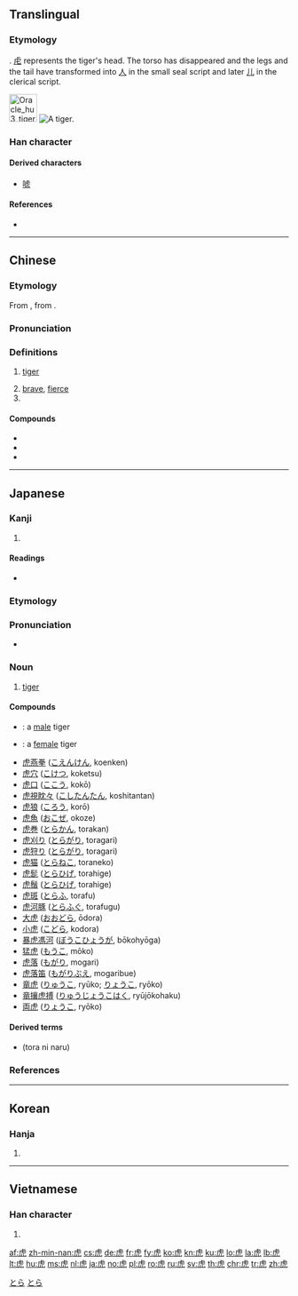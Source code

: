 {{character info/new}}
{{also|乕}}
==Translingual==
{{stroke order|strokes=6}}

===Etymology===
{{liushu|p}}. [[虍]] represents the tiger's head. The torso has disappeared and the legs and the tail have transformed into [[人]] in the small seal script and later [[儿]] in the clerical script.

[[File:Oracle hu3 tiger.svg|50px]]
[[Image:Panthera tigris tigris.jpg|thumb|A tiger.]]

===Han character===
{{Han char|rn=141|rad=虍|as=02|sn=6|four=21217|canj=YPHN,YPHU|ids=⿸虍儿}}

====Derived characters====
* [[唬]]

====References====
* {{Han ref|kx=1073.030|dkj=32675|dj=1539.230|hdz=42819.020|uh=864E|ud=34382|bh=AAEA|bd=43754}}

----

==Chinese==
{{zh-forms|alt=乕}}
{{wikipedia|lang=zh}}

===Etymology===
From {{inh|zh|sit-pro|*k-la||tiger}}, from {{der|zh|mkh-pro|*klaʔ||tiger}}.

===Pronunciation===
{{zh-pron
|m=hǔ
|c=fu2
|h=pfs=fú
|mn=hó͘
|mn-t=houn2
|w=2hu
|mc=y
|oc=y
|ma=|ma2=
|cat=n,a
}}

===Definitions===
{{zh-hanzi}}

# [[tiger]]
#: {{zh-x|老虎|tiger}}
# [[brave]], [[fierce]]
# {{surname|lang=zh}}

====Compounds====
* {{zh-l|狼吞虎嚥}}
* {{zh-l|馬馬虎虎|mǎmǎhǔhǔ}}
* {{zh-l|虎媽}}

----

==Japanese==

===Kanji===
{{ja-kanji|grade=|rs=虍02}}

# {{defn|lang=ja|sort=虍02}}

====Readings====
* {{ja-readings|goon=[[く]] (ku)|kanon=[[こ]] (ko)|kun=[[とら]] (tora)|nanori=[[とら]] (tora), [[たけ]] (take)}}

===Etymology===
{{wikipedia|トラ|lang=ja}}
{{ja-kanjitab|とら|yomi=k}}
{{rfe|lang=ja}}

===Pronunciation===
{{ja-pron|とら|acc=h|acc_ref=NHK,DJR|y=k}}
* {{homophone|lang=ja|sort=とら|寅}}

===Noun===
{{ja-noun|とら|トラ}}

# {{lb|ja|zoology|sort=とら}} [[tiger]]

====Compounds====
* {{ja-l|牡虎|おすとら|osutora}}: a [[male]] tiger
* {{ja-l|雌虎|めすとら|mesutora}}: a [[female]] tiger
* [[虎燕拳]] ([[こえんけん]], koenken)
* [[虎穴]] ([[こけつ]], koketsu)
* [[虎口]] ([[ここう]], kokō)
* [[虎視眈々]] ([[こしたんたん]], koshitantan)
* [[虎狼]] ([[ころう]], korō)
* [[虎魚]] ([[おこぜ]], okoze)
* [[虎巻]] ([[とらかん]], torakan)
* [[虎刈り]] ([[とらがり]], toragari)
* [[虎狩り]] ([[とらがり]], toragari)
* [[虎猫]] ([[とらねこ]], toraneko)
* [[虎髭]] ([[とらひげ]], torahige)
* [[虎鬚]] ([[とらひげ]], torahige)
* [[虎斑]] ([[とらふ]], torafu)
* [[虎河豚]] ([[とらふぐ]], torafugu)
* [[大虎]] ([[おおどら]], ōdora)
* [[小虎]] ([[こどら]], kodora)
* [[暴虎馮河]] ([[ぼうこひょうが]], bōkohyōga)
* [[猛虎]] ([[もうこ]], mōko)
* [[虎落]] ([[もがり]], mogari)
* [[虎落笛]] ([[もがりぶえ]], mogaribue)
* [[竜虎]] ([[りゅうこ]], ryūko; [[りょうこ]], ryōko)
* [[竜攘虎搏]] ([[りゅうじょうこはく]], ryūjōkohaku)
* [[両虎]] ([[りょうこ]], ryōko)

====Derived terms====
* {{l|ja|虎に成る}} (tora ni naru)

===References===
<references/>

[[Category:Japanese basic words|とら]]
[[Category:ja:Panthers|とら]]

----

==Korean==

===Hanja===
{{ko-hanja|hangeul=호|eumhun=|rv=ho|mr=ho|y=ho}}

# {{defn|lang=ko|sort=虍02}}

----

==Vietnamese==

===Han character===
{{vi-hantu|[[hổ]], [[hoài]], [[hoàng]]|rs=虍02}}

# {{defn|lang=vi|sort=虍02}}

[[af:虎]]
[[zh-min-nan:虎]]
[[cs:虎]]
[[de:虎]]
[[fr:虎]]
[[fy:虎]]
[[ko:虎]]
[[kn:虎]]
[[ku:虎]]
[[lo:虎]]
[[la:虎]]
[[lb:虎]]
[[lt:虎]]
[[hu:虎]]
[[ms:虎]]
[[nl:虎]]
[[ja:虎]]
[[no:虎]]
[[pl:虎]]
[[ro:虎]]
[[ru:虎]]
[[sv:虎]]
[[th:虎]]
[[chr:虎]]
[[tr:虎]]
[[zh:虎]]